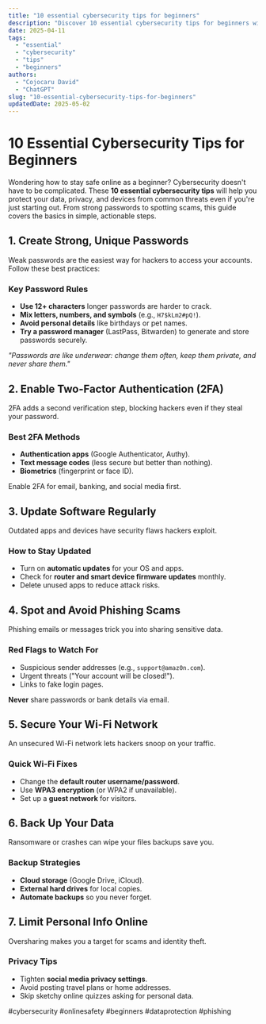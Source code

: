 ```yaml
---
title: "10 essential cybersecurity tips for beginners"
description: "Discover 10 essential cybersecurity tips for beginners with this in-depth guide, providing actionable insights and practical tips to boost your knowledge and results."
date: 2025-04-11
tags:
  - "essential"
  - "cybersecurity"
  - "tips"
  - "beginners"
authors:
  - "Cojocaru David"
  - "ChatGPT"
slug: "10-essential-cybersecurity-tips-for-beginners"
updatedDate: 2025-05-02
---
```


# 10 Essential Cybersecurity Tips for Beginners  

Wondering how to stay safe online as a beginner? Cybersecurity doesn't have to be complicated. These **10 essential cybersecurity tips** will help you protect your data, privacy, and devices from common threats even if you're just starting out. From strong passwords to spotting scams, this guide covers the basics in simple, actionable steps.  

## 1. Create Strong, Unique Passwords  

Weak passwords are the easiest way for hackers to access your accounts. Follow these best practices:  

### Key Password Rules  
- **Use 12+ characters** longer passwords are harder to crack.  
- **Mix letters, numbers, and symbols** (e.g., `H7$kLm2#pQ!`).  
- **Avoid personal details** like birthdays or pet names.  
- **Try a password manager** (LastPass, Bitwarden) to generate and store passwords securely.  

_"Passwords are like underwear: change them often, keep them private, and never share them."_  

## 2. Enable Two-Factor Authentication (2FA)  

2FA adds a second verification step, blocking hackers even if they steal your password.  

### Best 2FA Methods  
- **Authentication apps** (Google Authenticator, Authy).  
- **Text message codes** (less secure but better than nothing).  
- **Biometrics** (fingerprint or face ID).  

Enable 2FA for email, banking, and social media first.  

## 3. Update Software Regularly  

Outdated apps and devices have security flaws hackers exploit.  

### How to Stay Updated  
- Turn on **automatic updates** for your OS and apps.  
- Check for **router and smart device firmware updates** monthly.  
- Delete unused apps to reduce attack risks.  

## 4. Spot and Avoid Phishing Scams  

Phishing emails or messages trick you into sharing sensitive data.  

### Red Flags to Watch For  
- Suspicious sender addresses (e.g., `support@amaz0n.com`).  
- Urgent threats ("Your account will be closed!").  
- Links to fake login pages.  

**Never** share passwords or bank details via email.  

## 5. Secure Your Wi-Fi Network  

An unsecured Wi-Fi network lets hackers snoop on your traffic.  

### Quick Wi-Fi Fixes  
- Change the **default router username/password**.  
- Use **WPA3 encryption** (or WPA2 if unavailable).  
- Set up a **guest network** for visitors.  

## 6. Back Up Your Data  

Ransomware or crashes can wipe your files backups save you.  

### Backup Strategies  
- **Cloud storage** (Google Drive, iCloud).  
- **External hard drives** for local copies.  
- **Automate backups** so you never forget.  

## 7. Limit Personal Info Online  

Oversharing makes you a target for scams and identity theft.  

### Privacy Tips  
- Tighten **social media privacy settings**.  
- Avoid posting travel plans or home addresses.  
- Skip sketchy online quizzes asking for personal data.  

#cybersecurity #onlinesafety #beginners #dataprotection #phishing